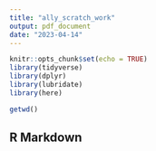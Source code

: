 ```yaml
---
title: "ally_scratch_work"
output: pdf_document
date: "2023-04-14"
---
```


```r
knitr::opts_chunk$set(echo = TRUE)
library(tidyverse)
library(dplyr)
library(lubridate)
library(here)

getwd()
```

## R Markdown
```r


```

```r


```

